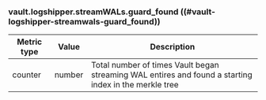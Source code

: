 ### vault.logshipper.streamWALs.guard_found ((#vault-logshipper-streamwals-guard_found))

Metric type | Value   | Description
----------- | ------- | -----------
counter     | number  | Total number of times Vault began streaming WAL entires and found a starting index in the merkle tree